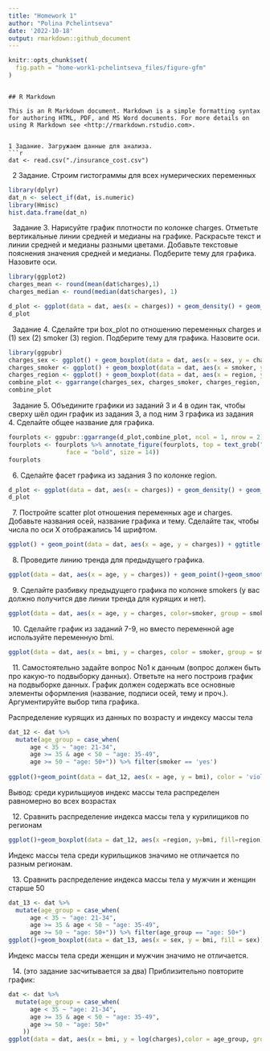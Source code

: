 ---
title: "Homework 1"
author: "Polina Pchelintseva"
date: '2022-10-18'
output: rmarkdown::github_document
---


```{r, echo = FALSE}
knitr::opts_chunk$set(
  fig.path = "home-work1-pchelintseva_files/figure-gfm"
)
```
```

## R Markdown

This is an R Markdown document. Markdown is a simple formatting syntax for authoring HTML, PDF, and MS Word documents. For more details on using R Markdown see <http://rmarkdown.rstudio.com>.


1 Задание. Загружаем данные для анализа. 
```{r}
dat <- read.csv("./insurance_cost.csv")
```
&nbsp;
2 Задание. Строим гистограммы для всех нумерических переменных 
```{r}
library(dplyr)
dat_n <- select_if(dat, is.numeric) 
library(Hmisc)
hist.data.frame(dat_n)
```
&nbsp;
Задание 3. Нарисуйте график плотности по колонке charges. Отметьте вертикальные линии
средней и медианы на графике. Раскрасьте текст и линии средней и медианы
разными цветами. Добавьте текстовые пояснения значения средней и медианы.
Подберите тему для графика. Назовите оси.
```{r}
library(ggplot2)
charges_mean <- round(mean(dat$charges),1)
charges_median <- round(median(dat$charges), 1)

d_plot <- ggplot(data = dat, aes(x = charges)) + geom_density() + geom_vline(aes(xintercept = charges_mean), color = "red")  + annotate("text", x= charges_mean+7000, y = 0.0001, label=paste0("Mean=", charges_mean), color = "blue")+ labs(x = "Charges", y = "Probability") + theme_bw() + geom_vline(aes(xintercept = charges_median), color = "#66CC99")+ annotate("text", x = charges_median - 5000, y = 0.00007, label = paste0("Median=", charges_median), color="666666" )
d_plot
```
&nbsp;
Задание 4. Сделайте три box_plot по отношению переменных charges и (1) sex (2) smoker (3)
region. Подберите тему для графика. Назовите оси.

```{r}
library(ggpubr)
charges_sex <- ggplot() + geom_boxplot(data = dat, aes(x = sex, y = charges)) +labs(x ="Пол", y = "Траты")+theme_bw()  
charges_smoker <- ggplot() + geom_boxplot(data = dat, aes(x = smoker, y = charges))+labs(x="Курит ли человек", y="Траты")+theme_bw() 
charges_region <- ggplot() + geom_boxplot(data = dat, aes(x = region, y = charges))+labs(x="Регион", y = 'Траты')+theme_bw()+theme(axis.text.x = element_text(angle=45)) 
combine_plot <- ggarrange(charges_sex, charges_smoker, charges_region, ncol = 3, nrow = 1)
combine_plot
```
&nbsp;
Задание 5. Объедините графики из заданий 3 и 4 в один так, чтобы сверху шёл один график из задания 3, а под ним 3 графика из задания 4. Сделайте общее название для графика.
```{r}
fourplots <- ggpubr::ggarrange(d_plot,combine_plot, ncol = 1, nrow = 2) 
fourplots <- fourplots %>% annotate_figure(fourplots, top = text_grob("Charge variable characteristics", 
                face = "bold", size = 14))
fourplots
```

&nbsp;
6. Сделайте фасет графика из задания 3 по колонке region.
```{r}
d_plot <- ggplot(data = dat, aes(x = charges)) + geom_density() + geom_vline(aes(xintercept = charges_mean), color = "red")  + annotate("text", x= charges_mean+12000, y = 0.0001, label=paste0("Mean=", charges_mean), color = "blue", size = 2)+ labs(x = "Charges", y = "Probability") + theme_bw() + geom_vline(aes(xintercept = charges_median), color = "#66CC99")+ annotate("text", x = charges_median - 1000, y = 0.00007, label = paste0("Median=", charges_median), color="666666", size = 2) + facet_grid(.~region)
d_plot
```
&nbsp;
7. Постройте scatter plot отношения переменных age и charges. Добавьте названия
осей, название графика и тему. Сделайте так, чтобы числа по оси Х отображались
14 шрифтом.
```{r}
ggplot() + geom_point(data = dat, aes(x = age, y = charges)) + ggtitle("Зависимоть трат от возраста") + labs(x = 'Возраст', y = 'Траты') + theme(axis.text = element_text(size = 14)) + theme_classic()
```

&nbsp;
8. Проведите линию тренда для предыдущего графика.
```{r}
ggplot(data = dat, aes(x = age, y = charges)) + geom_point()+geom_smooth(method=lm, color="red", fullrange = T, fill="#69b3a2", se=TRUE) + ggtitle("Зависимоть трат от возраста") + labs(x = 'Возраст', y = 'Траты') + theme(axis.text = element_text(size = 14)) +theme_classic() 
```
&nbsp;
9. Сделайте разбивку предыдущего графика по колонке smokers (у вас должно
получится две линии тренда для курящих и нет).
```{r}
ggplot(data = dat, aes(x = age, y = charges, color=smoker, group = smoker)) + geom_point()+geom_smooth(method=lm, color="red", fullrange = T, fill="#69b3a2", se=TRUE) + ggtitle("Зависимоть трат от возраста и того, курит ли человек") + labs(x = 'Возраст', y = 'Траты') + theme(axis.text = element_text(size = 14)) +theme_classic() 
```
&nbsp;
10. Сделайте график из заданий 7-9, но вместо переменной age используйте
переменную bmi.
```{r}
ggplot(data = dat, aes(x = bmi, y = charges, color = smoker, group = smoker)) + geom_point()+geom_smooth(method=lm, color="red", fullrange = T, fill="#69b3a2", se=TRUE) + ggtitle("Зависимоть трат от возраста и того, курит ли человек") + labs(x = 'Индекс массы тела', y = 'Траты') + theme(axis.text = element_text(size = 14)) +theme_classic()
```
&nbsp;
11. Самостоятельно задайте вопрос No1 к данным (вопрос должен быть про какую-то
подвыборку данных). Ответьте на него построив график на подвыборке данных.
График должен содержать все основные элементы оформления (название, подписи
осей, тему и проч.). Аргументируйте выбор типа графика. 

Распределение курящих из данных по возрасту и индексу массы тела

```{r}
dat_12 <- dat %>% 
  mutate(age_group = case_when(
      age < 35 ~ "age: 21-34",
      age >= 35 & age < 50 ~ "age: 35-49",
      age >= 50 ~ "age: 50+")) %>% filter(smoker == 'yes')
     
ggplot()+geom_point(data = dat_12, aes(x = age, y = bmi), color = 'violet')+ggtitle('Распределение индекса массы тела у курильщиков разного возраста')+ labs(x = 'возраст', y = 'индекс массы тела')+theme_minimal()


```
Вывод: среди курильщиуов индекс массы тела распределен равномерно во всех возрастах

&nbsp;
12. Сравнить распределение индекса массы тела у курилищиков по регионам
```{r}
ggplot()+geom_boxplot(data = dat_12, aes(x =region, y=bmi, fill=region))+labs(x='регион', y='индекс массы тела')+ggtitle('Распределение индекса массы тела среди курильщиков по регионам')+theme_bw()
```
Индекс массы тела среди курильщиков значимо не отличается по разным регионам.

&nbsp;
13. Сравнить распределение индекса массы тела у мужчин и женщин старше 50
```{r}
dat_13 <- dat %>% 
  mutate(age_group = case_when(
      age < 35 ~ "age: 21-34",
      age >= 35 & age < 50 ~ "age: 35-49",
      age >= 50 ~ "age: 50+")) %>% filter(age_group == "age: 50+")
ggplot()+geom_boxplot(data = dat_13, aes(x = sex, y = bmi, fill = sex))+ggtitle('Распределение индекса массы тела у мужчин и женщин страше 50 лет')+labs(x='пол', y='индекс массы тела')+theme_minimal()
```

Индекс массы тела среди женщин и мужчин значимо не отличается.

&nbsp;
14. (это задание засчитывается за два) Приблизительно повторите график:
```{r}
dat <- dat %>% 
  mutate(age_group = case_when(
      age < 35 ~ "age: 21-34",
      age >= 35 & age < 50 ~ "age: 35-49",
      age >= 50 ~ "age: 50+"
    ))
ggplot(data = dat, aes(x = bmi, y = log(charges),color = age_group, group = age_group))+geom_point(aes(alpha = children),color = "mediumorchid4") + geom_smooth(method=lm, fullrange = T, se=TRUE) + facet_grid(.~age_group)+ggtitle("Отношение индекса массы тела к логарифму трат по возрастным группам")+ guides(alpha ="none")+theme_minimal()+theme(legend.position="bottom")
```

